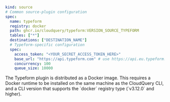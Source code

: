 
```yaml copy
kind: source
# Common source-plugin configuration
spec:
  name: typeform
  registry: docker
  path: ghcr.io/cloudquery/typeform:VERSION_SOURCE_TYPEFORM
  tables: ["*"]
  destinations: ["DESTINATION_NAME"]
  # Typeform-specific configuration
  spec:
    access_token: "<YOUR_SECRET_ACCESS_TOKEN_HERE>"
    base_url: "https://api.typeform.com" # use https://api.eu.typeform.com for EU accounts
    concurrency: 100
    queue_size: 10000
```

<Callout type="info">
  The Typeform plugin is distributed as a Docker image. This requires a Docker runtime to be installed on the same machine as the CloudQuery CLI, and a CLI version that supports the `docker` registry type (`v3.12.0` and higher).
</Callout>